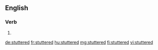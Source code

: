 ==English==

===Verb===
{{head|en}}

# {{en-past of|stutter}}

[[de:stuttered]]
[[fr:stuttered]]
[[hu:stuttered]]
[[mg:stuttered]]
[[fi:stuttered]]
[[vi:stuttered]]
